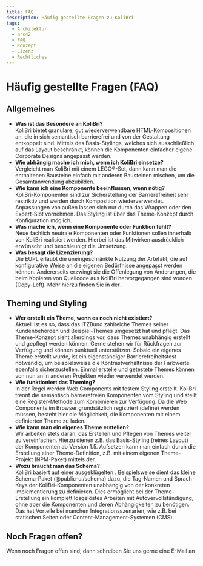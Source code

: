 ```yaml
---
title: FAQ
description: Häufig gestellte Fragen zu KoliBri
tags:
  - Architektur
  - arc42
  - FAQ
  - Konzept
  - Lizenz
  - Rechtliches
---
```



# Häufig gestellte Fragen (FAQ)

## Allgemeines

- **Was ist das Besondere an KoliBri?**<br/>
  KoliBri bietet granulare, gut wiederverwendbare HTML-Kompositionen an, die in sich semantisch barrierefrei und von der Gestaltung entkoppelt sind. Mittels des Basis-Stylings, welches sich ausschließlich auf das Layout beschränkt, können die Komponenten einfacher eigene Corporate Designs angepasst werden.
- **Wie abhängig mache ich mich, wenn ich KoliBri einsetze?**<br/>
  Vergleicht man KoliBri mit einem LEGO®-Set, dann kann man die enthaltenen Bausteine einfach mir anderen Bausteinen mischen, um die Gesamtanwendung abzubilden.
- **Wie kann ich eine Komponente beeinflussen, wenn nötig?**<br/>
  KoliBri-Komponenten sind zur Sicherstellung der Barrierefreiheit sehr restriktiv und werden durch Komposition wiederverwendet. Anpassungen von außen lassen sich nur durch das Wrappen oder den Expert-Slot vornehmen. Das Styling ist über das Theme-Konzept durch Konfiguration möglich.
- **Was mache ich, wenn eine Komponente oder Funktion fehlt?**<br/>
  Neue fachlich neutrale Komponenten oder Funktionen sollen innerhalb von KoliBri realisiert werden. Hierbei ist das Mitwirken ausdrücklich erwünscht und beschleunigt die Umsetzung.
- **Was besagt die Lizenzierung?**<br/>
  Die EUPL erlaubt die uneingeschränkte Nutzung der Artefakt, die auf konfigurative Weise an die eigenen Bedürfnisse angepasst werden können.
  Andererseits erzwingt sie die Offenlegung von Änderungen, die beim Kopieren von Quellcode aus KoliBri hervorgegangen sind wurden (Copy-Left).
  Mehr hierzu finden Sie in der <KolLink _href="/docs/license" _label="Lizenz" />.

## Theming und Styling

- **Wer erstellt ein Theme, wenn es noch nicht existiert?**<br/>
  Aktuell ist es so, dass das ITZBund zahlreiche Themes seiner Kundenbehörden und Beispiel-Themes umgesetzt hat und pflegt. Das Theme-Konzept sieht allerdings vor, dass Themes unabhängig erstellt und gepflegt werden können. Gerne stehen wir für Rückfragen zur Verfügung und können punktuell unterstützen. Sobald ein eigenes Theme erstellt wurde, ist ein eigenständiger Barrierefreiheitstest notwendig, um beispielsweise die Kontrastverhältnisse der Farbwerte ebenfalls sicherzustellen. Einmal erstelle und getestete Themes können von nun an in anderen Projekten wieder verwendet werden.
- **Wie funktioniert das Theming?**<br/>
  In der Regel werden Web Components mit festem Styling erstellt. KoliBri trennt die semantisch barrierefreien Komponenten vom Styling und stellt eine Register-Methode zum Kombinieren zur Verfügung. Da die Web Components im Browser grundsätzlich registriert (define) werden müssen, besteht hier die Möglichkeit, die Komponenten mit einem definierten Theme zu laden.
- **Wie kann man ein eigenes Theme erstellen?**<br/>
  Wir arbeiten stets daran, das Erstellen und Pflegen von Themes weiter zu vereinfachen. Hierzu dienen z.B. das Basis-Styling (reines Layout) der Komponenten ab Version 1.5. Aufsetzen kann man einfach durch die Erstellung einer Theme-Definition, z.B. mit einem eigenen Theme-Projekt (NPM-Paket) mittels der<KolLink _href="https://github.com/public-ui/kolibri/blob/45726c50d7f28c9c595442b2241582816eca5670/packages/create-kolibri/templates/kolibri-library/packages/components/src/global/script.ts#L8" _label="TS-Datei" _target="github"/>.
- **Wozu braucht man das Schema?**<br/>
  KoliBri basiert auf einer ausgeklügelten <KolLink _href="/docs/konzepte/architektur#einfach" _label="Architektur" />. Beispielsweise dient das kleine Schema-Paket (@public-ui/schema) dazu, die Tag-Namen und Sprach-Keys der KoliBri-Komponenten unabhängig von der konkreten Implementierung zu definieren. Dies ermöglicht bei der Theme-Erstellung ein komplett losgelöstes Arbeiten mit Autovervollständigung, ohne aber die Komponenten und deren Abhängigkeiten zu benötigen. Das hat Vorteile bei manchen Integrationsszenarien, wie z.B. bei statischen Seiten oder Content-Management-Systemen (CMS).

## Noch Fragen offen?

Wenn noch Fragen offen sind, dann schreiben Sie uns gerne eine E-Mail an <KolLink _href="mailto:kolibri@itzbund.de" _label="kolibri@itzbund.de" _target="email" _icon="codicon codicon-mail" />.
